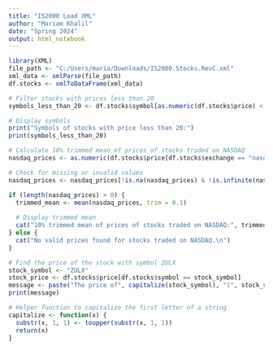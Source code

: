 ---
title: "IS2000 Load XML"
author: "Mariam Khalil"
date: "Spring 2024"
output: html_notebook
---
```{r}
library(XML)
file_path <- "C:/Users/maria/Downloads/IS2000.Stocks.RevC.xml"
xml_data <- xmlParse(file_path)
df.stocks <- xmlToDataFrame(xml_data)
```




```{r}

# Filter stocks with prices less than 20
symbols_less_than_20 <- df.stocks$symbol[as.numeric(df.stocks$price) < 20]

# Display symbols
print("Symbols of stocks with price less than 20:")
print(symbols_less_than_20)
```
```{r}
# Calculate 10% trimmed mean of prices of stocks traded on NASDAQ
nasdaq_prices <- as.numeric(df.stocks$price[df.stocks$exchange == "nasdaq"])

# Check for missing or invalid values
nasdaq_prices <- nasdaq_prices[!is.na(nasdaq_prices) & !is.infinite(nasdaq_prices)]

if (length(nasdaq_prices) > 0) {
  trimmed_mean <- mean(nasdaq_prices, trim = 0.1)
  
  # Display trimmed mean
  cat("10% trimmed mean of prices of stocks traded on NASDAQ:", trimmed_mean, "\n")
} else {
  cat("No valid prices found for stocks traded on NASDAQ.\n")
}
```

```{r}
# Find the price of the stock with symbol ZULX
stock_symbol <- "ZULX"
stock_price <- df.stocks$price[df.stocks$symbol == stock_symbol]
message <- paste("The price of", capitalize(stock_symbol), "(", stock_symbol, ") is $", round(as.numeric(stock_price), 2), sep = "")
print(message)

# Helper function to capitalize the first letter of a string
capitalize <- function(x) {
  substr(x, 1, 1) <- toupper(substr(x, 1, 1))
  return(x)
}
```


